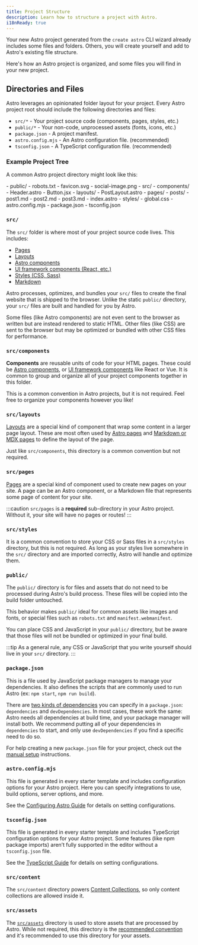 ```yaml
---
title: Project Structure
description: Learn how to structure a project with Astro.
i18nReady: true
---
```


Your new Astro project generated from the `create astro` CLI wizard already includes some files and folders. Others, you will create yourself and add to Astro's existing file structure.

Here's how an Astro project is organized, and some files you will find in your new project.

## Directories and Files

Astro leverages an opinionated folder layout for your project. Every Astro project root should include the following directories and files:

- `src/*` - Your project source code (components, pages, styles, etc.)
- `public/*` - Your non-code, unprocessed assets (fonts, icons, etc.)
- `package.json` - A project manifest.
- `astro.config.mjs` - An Astro configuration file. (recommended)
- `tsconfig.json` - A TypeScript configuration file. (recommended)

### Example Project Tree

A common Astro project directory might look like this:

<FileTree>
- public/
  - robots.txt
  - favicon.svg
  - social-image.png
- src/
  - components/
    - Header.astro
    - Button.jsx
  - layouts/
    - PostLayout.astro
  - pages/
    - posts/
      - post1.md
      - post2.md
      - post3.md
    - index.astro
  - styles/
    - global.css
- astro.config.mjs
- package.json
- tsconfig.json
</FileTree>

### `src/`

The `src/` folder is where most of your project source code lives. This includes:

- [Pages](/en/core-concepts/astro-pages/)
- [Layouts](/en/core-concepts/layouts/)
- [Astro components](/en/core-concepts/astro-components/)
- [UI framework components (React, etc.)](/en/core-concepts/framework-components/)
- [Styles (CSS, Sass)](/en/guides/styling/)
- [Markdown](/en/guides/markdown-content/)

Astro processes, optimizes, and bundles your `src/` files to create the final website that is shipped to the browser.  Unlike the static `public/` directory, your `src/` files are built and handled for you by Astro.

Some files (like Astro components) are not even sent to the browser as written but are instead rendered to static HTML. Other files (like CSS) are sent to the browser but may be optimized or bundled with other CSS files for performance.

### `src/components`

**Components** are reusable units of code for your HTML pages. These could be [Astro components](/en/core-concepts/astro-components/), or [UI framework components](/en/core-concepts/framework-components/) like React or Vue.  It is common to group and organize all of your project components together in this folder.

This is a common convention in Astro projects, but it is not required. Feel free to organize your components however you like!

### `src/layouts`

[Layouts](/en/core-concepts/layouts/) are a special kind of component that wrap some content in a larger page layout. These are most often used by [Astro pages](/en/core-concepts/astro-pages/) and [Markdown or MDX pages](/en/guides/markdown-content/) to define the layout of the page.

Just like `src/components`, this directory is a common convention but not required.

### `src/pages`

[Pages](/en/core-concepts/astro-pages/) are a special kind of component used to create new pages on your site. A page can be an Astro component, or a Markdown file that represents some page of content for your site.

:::caution
`src/pages` is a **required** sub-directory in your Astro project. Without it, your site will have no pages or routes!
:::

### `src/styles`

It is a common convention to store your CSS or Sass files in a `src/styles` directory, but this is not required. As long as your styles live somewhere in the `src/` directory and are imported correctly, Astro will handle and optimize them.

### `public/`

The `public/` directory is for files and assets that do not need to be processed during Astro's build process. These files will be copied into the build folder untouched.

This behavior makes `public/` ideal for common assets like images and fonts, or special files such as `robots.txt` and `manifest.webmanifest`.

You can place CSS and JavaScript in your `public/` directory, but be aware that those files will not be bundled or optimized in your final build.

:::tip
As a general rule, any CSS or JavaScript that you write yourself should live in your `src/` directory.
:::

### `package.json`

This is a file used by JavaScript package managers to manage your dependencies. It also defines the scripts that are commonly used to run Astro (ex: `npm start`, `npm run build`).

There are [two kinds of dependencies](https://docs.npmjs.com/specifying-dependencies-and-devdependencies-in-a-package-json-file) you can specify in a `package.json`: `dependencies` and `devDependencies`. In most cases, these work the same: Astro needs all dependencies at build time, and your package manager will install both. We recommend putting all of your dependencies in `dependencies` to start, and only use `devDependencies` if you find a specific need to do so.

For help creating a new `package.json` file for your project, check out the [manual setup](/en/install/manual/) instructions.

### `astro.config.mjs`

This file is generated in every starter template and includes configuration options for your Astro project. Here you can specify integrations to use, build options, server options, and more.

See the [Configuring Astro Guide](/en/guides/configuring-astro/) for details on setting configurations.

### `tsconfig.json`

This file is generated in every starter template and includes TypeScript configuration options for your Astro project. Some features (like npm package imports) aren’t fully supported in the editor without a `tsconfig.json` file. 

See the [TypeScript Guide](/en/guides/typescript/) for details on setting configurations.

### `src/content`

The `src/content` directory powers [Content Collections](/en/guides/content-collections/), so only content collections are allowed inside it.

### `src/assets`

The [`src/assets`](/en/guides/assets/) directory is used to store assets that are processed by Astro. While not required, this directory is the [recommended convention](/en/guides/assets/#move-your-images-to-srcassets) and it's recommended to use this directory for your assets.
